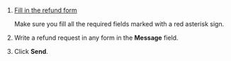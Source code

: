 1. [Fill in the refund form](/docs/guide/troubleshooting/support?form-topic1=money&form-topic3=refund&form-payer=individual_nonrf&form-payment_method=card&form-answer_choices_51622059=57944123&form-source=guide-refund)

    Make sure you fill all the required fields marked with a red asterisk sign.

1. Write a refund request in any form in the **Message** field.

1. Click **Send**.